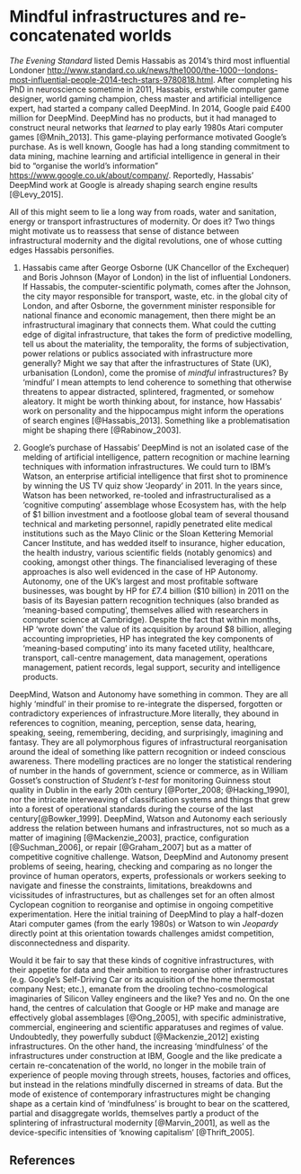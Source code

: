 # Mindful infrastructures and re-concatenated worlds

_The Evening Standard_ listed Demis Hassabis as 2014's third most influential Londoner <http://www.standard.co.uk/news/the1000/the-1000--londons-most-influential-people-2014-tech-stars-9780818.html>. After completing his PhD in neuroscience sometime in 2011, Hassabis, erstwhile computer game designer, world gaming champion, chess master and artificial intelligence expert, had started a company called DeepMind. In 2014,  Google paid £400 million for DeepMind.  DeepMind has no products, but it had managed to construct neural networks that _learned_ to play early 1980s Atari computer games [@Mnih_2013]. This game-playing performance motivated Google's purchase. As is well known, Google has had a long standing commitment to data mining, machine learning and artificial intelligence in general in their bid to "organise the world's information" <https://www.google.co.uk/about/company/>. Reportedly, Hassabis' DeepMind work at Google is already shaping search engine results [@Levy_2015]. 

All of this might seem to lie a long way from roads, water and sanitation, energy or transport infrastructures of modernity. Or does it? Two things might motivate us to reassess that sense of distance between infrastructural modernity and the digital revolutions, one of whose cutting edges Hassabis personifies.  

(1) Hassabis came after George Osborne (UK Chancellor of the Exchequer) and Boris Johnson (Mayor of London) in the list of influential Londoners. If Hassabis, the computer-scientific polymath, comes after the Johnson, the city mayor responsible for transport, waste, etc. in the global city of London, and after Osborne, the government minister responsible for national finance and economic management, then there might be an infrastructural imaginary that connects them. What could the cutting edge of digital infrastructure, that takes the form of predictive modelling, tell us about the materiality, the temporality, the forms of subjectivation, power relations or publics associated with infrastructure more generally? Might we say that after the infrastructures of State (UK), urbanisation (London), come the promise of _mindful_ infrastructures? By 'mindful' I mean attempts to lend coherence to something that otherwise threatens to appear distracted, splintered, fragmented, or somehow aleatory. It might be worth thinking about, for instance, how Hassabis' work on personality and the hippocampus might inform the operations of search engines [@Hassabis_2013]. Something like a problematisation might be shaping there [@Rabinow_2003]. 

(2) Google's purchase of Hassabis' DeepMind is not an isolated case of the melding of artificial intelligence, pattern recognition or machine learning techniques with information infrastructures. We could turn to IBM's Watson, an enterprise artificial intelligence that first shot to prominence by winning the US TV quiz show 'Jeopardy' in 2011. In the years since, Watson has been networked,  re-tooled and infrastructuralised as a  'cognitive computing' assemblage whose Ecosystem has, with the help of \$1 billion investment and a footloose global team of several thousand technical and marketing personnel, rapidly penetrated elite medical institutions such as the Mayo Clinic or the Sloan Kettering Memorial Cancer Institute, and has wedded itself to insurance, higher education, the health industry, various scientific fields (notably genomics) and cooking, amongst other things. The financialised leveraging of these approaches is also well evidenced in the case of HP Autonomy. Autonomy, one of the UK's largest and most profitable software businesses, was bought by HP for £7.4 billion (\$10 billion) in 2011 on the basis of its Bayesian pattern recognition techniques (also branded as 'meaning-based computing', themselves allied with researchers in computer science at Cambridge). Despite the fact that within months, HP 'wrote down' the value of its acquisition by around \$8 billion, alleging accounting improprieties,  HP has integrated the key components of 'meaning-based computing' into its many faceted utility, healthcare, transport, call-centre management, data management, operations management, patient records, legal support, security and intelligence products.  

DeepMind, Watson and Autonomy have something in common. They are all highly 'mindful' in their promise to re-integrate the dispersed, forgotten or contradictory experiences of infrastructure.More literally, they  abound in references to cognition, meaning, perception, sense data, hearing, speaking, seeing, remembering, deciding, and surprisingly, imagining and fantasy. They are all polymorphous figures of infrastructural reorganisation around the ideal of something like pattern recognition or indeed conscious awareness. There modelling practices are no longer the statistical rendering of number in the hands of government, science or commerce, as in William Gosset's construction of _Student's t-test_ for monitoring Guinness stout quality in Dublin in the early 20th century [@Porter_2008; @Hacking_1990], nor the intricate interweaving of classification systems and things that grew into a forest of operational standards during the course of the last century[@Bowker_1999].  DeepMind, Watson and Autonomy each seriously address the relation between humans and infrastructures, not so much as a matter of imagining [@Mackenzie_2003], practice, configuration [@Suchman_2006], or repair [@Graham_2007] but as a matter of competitive cognitive challenge.   Watson, DeepMind and Autonomy present problems of seeing, hearing, checking and comparing as no longer the province of human operators, experts, professionals or workers seeking to navigate and finesse the constraints, limitations, breakdowns and vicissitudes of infrastructures, but as challenges set for an often almost Cyclopean  cognition to reorganise and optimise in ongoing competitive experimentation. Here the initial training of DeepMind to play a half-dozen Atari computer games (from the early 1980s) or Watson to win  _Jeopardy_ directly point at this orientation towards challenges amidst competition, disconnectedness and disparity.

Would it be fair to say that these kinds of cognitive infrastructures, with their appetite for data and their ambition to reorganise other infrastructures (e.g. Google's Self-Driving Car or its acquisition of the home thermostat company Nest; etc.), emanate from the drooling techno-cosmological imaginaries of Silicon Valley engineers and the like? Yes and no. On the one hand, the centres of calculation that Google or HP make and manage are effectively global assemblages [@Ong_2005], with specific administrative, commercial, engineering and scientific apparatuses and regimes of value. Undoubtedly, they powerfully  subduct [@Mackenzie_2012] existing infrastructures. On the other hand, the increasing 'mindfulness' of the infrastructures under construction at IBM, Google and the like predicate a certain re-concatenation of the world, no longer in the mobile train of experience of people moving through streets, houses, factories and offices, but instead in the relations mindfully discerned in streams of data. But the mode of existence of contemporary infrastructures might be changing shape as a certain kind of 'mindfulness' is brought to bear on the scattered, partial and disaggregate worlds, themselves partly a product of the splintering of infrastructural modernity [@Marvin_2001], as well as the device-specific intensities of 'knowing capitalism' [@Thrift_2005]. 

## References
